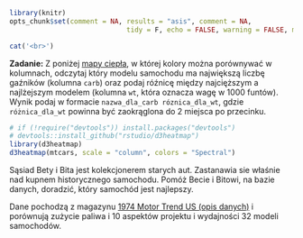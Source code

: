 ```r
library(knitr)
opts_chunk$set(comment = NA, results = "asis", comment = NA, 
							 tidy = F, echo = FALSE, warning = FALSE, message = FALSE, error = FALSE)
```

```r
cat('<br>')
```

**Zadanie:** Z poniżej [mapy ciepła](https://en.wikipedia.org/wiki/Heat_map), w której kolory można porównywać w kolumnach, odczytaj który modelu samochodu ma największą liczbę gaźników (kolumna `carb`) oraz podaj róźnicę między najcięższym a najlżejszym modelem (kolumna `wt`, która oznacza wagę w 1000 funtów). Wynik podaj w formacie `nazwa_dla_carb róznica_dla_wt`, gdzie `różnica_dla_wt` powinna być zaokrąglona do 2 miejsca po przecinku.

```r
# if (!require("devtools")) install.packages("devtools")
# devtools::install_github("rstudio/d3heatmap")
library(d3heatmap)
d3heatmap(mtcars, scale = "column", colors = "Spectral")
```

Sąsiad Bety i Bita jest kolekcjonerem starych aut. Zastanawia sie właśnie nad kupnem historycznego samochodu. Pomóż Becie i Bitowi, na bazie danych, doradzić, który samochód jest najlepszy.

Dane pochodzą z magazynu [1974 Motor Trend US (opis danych)](https://stat.ethz.ch/R-manual/R-devel/library/datasets/html/mtcars.html) i porównują zużycie paliwa i 10 aspektów projektu i wydajności 32 modeli samochodów.